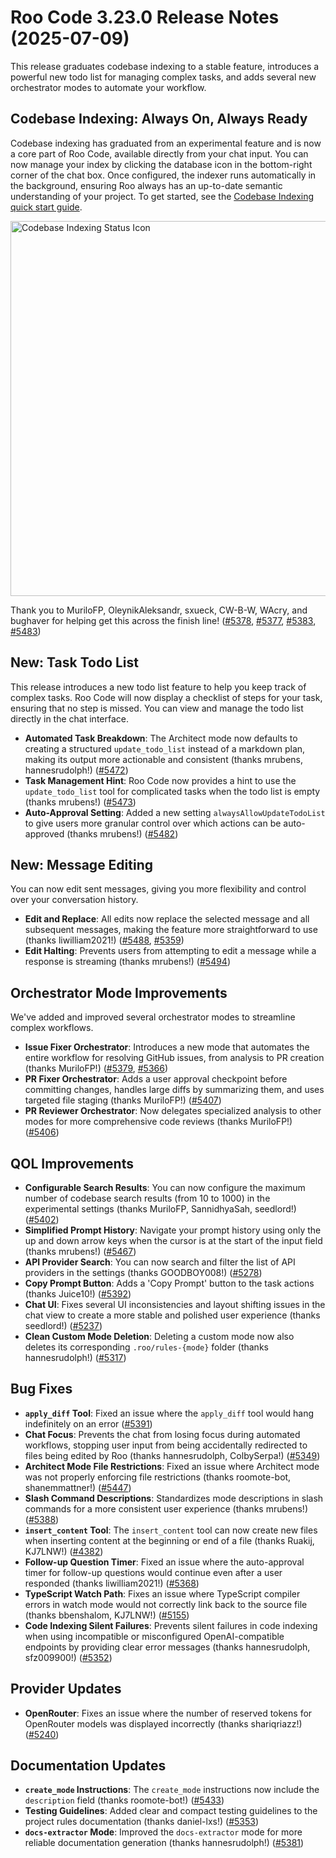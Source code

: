 
# Roo Code 3.23.0 Release Notes (2025-07-09)

This release graduates codebase indexing to a stable feature, introduces a powerful new todo list for managing complex tasks, and adds several new orchestrator modes to automate your workflow.

## Codebase Indexing: Always On, Always Ready

Codebase indexing has graduated from an experimental feature and is now a core part of Roo Code, available directly from your chat input. You can now manage your index by clicking the database icon in the bottom-right corner of the chat box. Once configured, the indexer runs automatically in the background, ensuring Roo always has an up-to-date semantic understanding of your project. To get started, see the [Codebase Indexing quick start guide](/features/codebase-indexing#quick-start-guide).

<img src="/img/v3.23/v3.23-1.png" alt="Codebase Indexing Status Icon" width="600" />

Thank you to MuriloFP, OleynikAleksandr, sxueck, CW-B-W, WAcry, and bughaver for helping get this across the finish line! ([#5378](https://github.com/RooCodeInc/Roo-Code/pull/5378), [#5377](https://github.com/RooCodeInc/Roo-Code/pull/5377), [#5383](https://github.com/RooCodeInc/Roo-Code/pull/5383), [#5483](https://github.com/RooCodeInc/Roo-Code/pull/5483))

## New: Task Todo List

This release introduces a new todo list feature to help you keep track of complex tasks. Roo Code will now display a checklist of steps for your task, ensuring that no step is missed. You can view and manage the todo list directly in the chat interface.

- **Automated Task Breakdown**: The Architect mode now defaults to creating a structured `update_todo_list` instead of a markdown plan, making its output more actionable and consistent (thanks mrubens, hannesrudolph!) ([#5472](https://github.com/RooCodeInc/Roo-Code/pull/5472))
- **Task Management Hint**: Roo Code now provides a hint to use the `update_todo_list` tool for complicated tasks when the todo list is empty (thanks mrubens!) ([#5473](https://github.com/RooCodeInc/Roo-Code/pull/5473))
- **Auto-Approval Setting**: Added a new setting `alwaysAllowUpdateTodoList` to give users more granular control over which actions can be auto-approved (thanks mrubens!) ([#5482](https://github.com/RooCodeInc/Roo-Code/pull/5482))

## New: Message Editing

You can now edit sent messages, giving you more flexibility and control over your conversation history.

- **Edit and Replace**: All edits now replace the selected message and all subsequent messages, making the feature more straightforward to use (thanks liwilliam2021!) ([#5488](https://github.com/RooCodeInc/Roo-Code/pull/5488), [#5359](https://github.com/RooCodeInc/Roo-Code/pull/5359))
- **Edit Halting**: Prevents users from attempting to edit a message while a response is streaming (thanks mrubens!) ([#5494](https://github.com/RooCodeInc/Roo-Code/pull/5494))

## Orchestrator Mode Improvements

We've added and improved several orchestrator modes to streamline complex workflows.

- **Issue Fixer Orchestrator**: Introduces a new mode that automates the entire workflow for resolving GitHub issues, from analysis to PR creation (thanks MuriloFP!) ([#5379](https://github.com/RooCodeInc/Roo-Code/pull/5379), [#5366](https://github.com/RooCodeInc/Roo-Code/pull/5366))
- **PR Fixer Orchestrator**: Adds a user approval checkpoint before committing changes, handles large diffs by summarizing them, and uses targeted file staging (thanks MuriloFP!) ([#5407](https://github.com/RooCodeInc/Roo-Code/pull/5407))
- **PR Reviewer Orchestrator**: Now delegates specialized analysis to other modes for more comprehensive code reviews (thanks MuriloFP!) ([#5406](https://github.com/RooCodeInc/Roo-Code/pull/5406))

## QOL Improvements

- **Configurable Search Results**: You can now configure the maximum number of codebase search results (from 10 to 1000) in the experimental settings (thanks MuriloFP, SannidhyaSah, seedlord!) ([#5402](https://github.com/RooCodeInc/Roo-Code/pull/5402))
- **Simplified Prompt History**: Navigate your prompt history using only the up and down arrow keys when the cursor is at the start of the input field (thanks mrubens!) ([#5467](https://github.com/RooCodeInc/Roo-Code/pull/5467))
- **API Provider Search**: You can now search and filter the list of API providers in the settings (thanks GOODBOY008!) ([#5278](https://github.com/RooCodeInc/Roo-Code/pull/5278))
- **Copy Prompt Button**: Adds a 'Copy Prompt' button to the task actions (thanks Juice10!) ([#5392](https://github.com/RooCodeInc/Roo-Code/pull/5392))
- **Chat UI**: Fixes several UI inconsistencies and layout shifting issues in the chat view to create a more stable and polished user experience (thanks seedlord!) ([#5237](https://github.com/RooCodeInc/Roo-Code/pull/5237))
- **Clean Custom Mode Deletion**: Deleting a custom mode now also deletes its corresponding `.roo/rules-{mode}` folder (thanks hannesrudolph!) ([#5317](https://github.com/RooCodeInc/Roo-Code/pull/5317))

## Bug Fixes

- **`apply_diff` Tool**: Fixed an issue where the `apply_diff` tool would hang indefinitely on an error ([#5391](https://github.com/RooCodeInc/Roo-Code/pull/5391))
- **Chat Focus**: Prevents the chat from losing focus during automated workflows, stopping user input from being accidentally redirected to files being edited by Roo (thanks hannesrudolph, ColbySerpa!) ([#5349](https://github.com/RooCodeInc/Roo-Code/pull/5349))
- **Architect Mode File Restrictions**: Fixed an issue where Architect mode was not properly enforcing file restrictions (thanks roomote-bot, shanemmattner!) ([#5447](https://github.com/RooCodeInc/Roo-Code/pull/5447))
- **Slash Command Descriptions**: Standardizes mode descriptions in slash commands for a more consistent user experience (thanks mrubens!) ([#5388](https://github.com/RooCodeInc/Roo-Code/pull/5388))
- **`insert_content` Tool**: The `insert_content` tool can now create new files when inserting content at the beginning or end of a file (thanks Ruakij, KJ7LNW!) ([#4382](https://github.com/RooCodeInc/Roo-Code/pull/4382))
- **Follow-up Question Timer**: Fixed an issue where the auto-approval timer for follow-up questions would continue even after a user responded (thanks liwilliam2021!) ([#5368](https://github.com/RooCodeInc/Roo-Code/pull/5368))
- **TypeScript Watch Path**: Fixes an issue where TypeScript compiler errors in watch mode would not correctly link back to the source file (thanks bbenshalom, KJ7LNW!) ([#5155](https://github.com/RooCodeInc/Roo-Code/pull/5155))
- **Code Indexing Silent Failures**: Prevents silent failures in code indexing when using incompatible or misconfigured OpenAI-compatible endpoints by providing clear error messages (thanks hannesrudolph, sfz009900!) ([#5352](https://github.com/RooCodeInc/Roo-Code/pull/5352))

## Provider Updates

- **OpenRouter**: Fixes an issue where the number of reserved tokens for OpenRouter models was displayed incorrectly (thanks shariqriazz!) ([#5240](https://github.com/RooCodeInc/Roo-Code/pull/5240))

## Documentation Updates

- **`create_mode` Instructions**: The `create_mode` instructions now include the `description` field (thanks roomote-bot!) ([#5433](https://github.com/RooCodeInc/Roo-Code/pull/5433))
- **Testing Guidelines**: Added clear and compact testing guidelines to the project rules documentation (thanks daniel-lxs!) ([#5353](https://github.com/RooCodeInc/Roo-Code/pull/5353))
- **`docs-extractor` Mode**: Improved the `docs-extractor` mode for more reliable documentation generation (thanks hannesrudolph!) ([#5381](https://github.com/RooCodeInc/Roo-Code/pull/5381))
